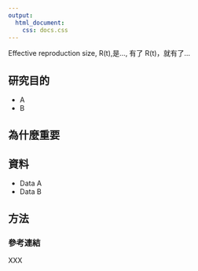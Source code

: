 ```yaml
---
output: 
  html_document:
    css: docs.css
---
```



Effective reproduction size, R(t),是..., 有了 R(t)，就有了… 

## 研究目的

- A
- B


## 為什麼重要


## 資料

- Data A
- Data B


## 方法


### 參考連結
XXX 
